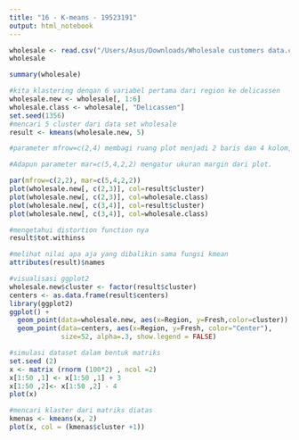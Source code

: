 ---
title: "16 - K-means - 19523191"
output: html_notebook
---

```{r}
wholesale <- read.csv("/Users/Asus/Downloads/Wholesale customers data.csv")
wholesale
```
```{r}
summary(wholesale)
```
```{r}
#kita klastering dengan 6 variabel pertama dari region ke delicassen
wholesale.new <- wholesale[, 1:6]
wholesale.class <- wholesale[, "Delicassen"]
set.seed(1356)
#mencari 5 cluster dari data set wholesale
result <- kmeans(wholesale.new, 5) 
```

```{r}
#parameter mfrow=c(2,4) membagi ruang plot menjadi 2 baris dan 4 kolom, yang artinya ada 4 plot yang mungkin untuk ditampilkan bersama. 

#Adapun parameter mar=c(5,4,2,2) mengatur ukuran margin dari plot.

par(mfrow=c(2,2), mar=c(5,4,2,2))
plot(wholesale.new[, c(2,3)], col=result$cluster)
plot(wholesale.new[, c(2,3)], col=wholesale.class)
plot(wholesale.new[, c(3,4)], col=result$cluster)
plot(wholesale.new[, c(3,4)], col=wholesale.class)
```
```{r}
#mengetahui distortion function nya
result$tot.withinss

```
```{r}
#melihat nilai apa aja yang dibalikin sama fungsi kmean
attributes(result)$names

```
```{r}
#visualisasi ggplot2
wholesale.new$cluster <- factor(result$cluster)
centers <- as.data.frame(result$centers)
library(ggplot2)
ggplot() + 
  geom_point(data=wholesale.new, aes(x=Region, y=Fresh,color=cluster))  +
  geom_point(data=centers, aes(x=Region, y=Fresh, color="Center"), 
             size=52, alpha=.3, show.legend = FALSE)
```
```{r}
#simulasi dataset dalam bentuk matriks
set.seed (2)
x <- matrix (rnorm (100*2) , ncol =2)
x[1:50 ,1] <- x[1:50 ,1] + 3
x[1:50 ,2]<- x[1:50 ,2] - 4
plot(x)
```
```{r}
#mencari klaster dari matriks diatas
kmenas <- kmeans(x, 2)
plot(x, col = (kmenas$cluster +1))
```


